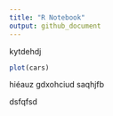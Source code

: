 ```yaml
---
title: "R Notebook"
output: github_document
---
```


kytdehdj

```r
plot(cars)
```

hiéauz gdxohciud 
saqhjfb

dsfqfsd
